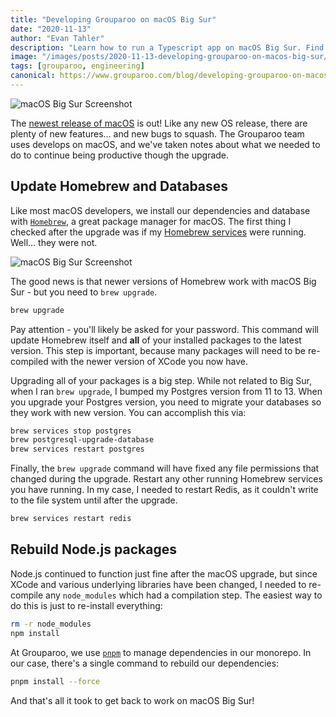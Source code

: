 ```yaml
---
title: "Developing Grouparoo on macOS Big Sur"
date: "2020-11-13"
author: "Evan Tahler"
description: "Learn how to run a Typescript app on macOS Big Sur. Find out more."
image: "/images/posts/2020-11-13-developing-grouparoo-on-macos-big-sur/big-sur.jpeg"
tags: [grouparoo, engineering]
canonical: https://www.grouparoo.com/blog/developing-grouparoo-on-macos-big-sur
---
```


<Image
  centered
  source="apple.com"
  alt="macOS Big Sur Screenshot"
  src="/images/posts/2020-11-13-developing-grouparoo-on-macos-big-sur/big-sur.jpeg"
  width={800}
  height={520}
/>

The [newest release of macOS](https://www.apple.com/newsroom/2020/11/macos-big-sur-is-here/) is out! Like any new OS release, there are plenty of new features... and new bugs to squash. The Grouparoo team uses develops on macOS, and we've taken notes about what we needed to do to continue being productive though the upgrade.

## Update Homebrew and Databases

Like most macOS developers, we install our dependencies and database with [`Homebrew`](https://brew.sh), a great package manager for macOS. The first thing I checked after the upgrade was if my [Homebrew services](https://github.com/Homebrew/homebrew-services) were running. Well... they were not.

<Image
  centered
  source="apple.com"
  alt="macOS Big Sur Screenshot"
  src="/images/posts/2020-11-13-developing-grouparoo-on-macos-big-sur/homebrew.png"
  width={800}
  height={430}
/>

The good news is that newer versions of Homebrew work with macOS Big Sur - but you need to `brew upgrade`.

```bash
brew upgrade
```

Pay attention - you'll likely be asked for your password. This command will update Homebrew itself and **all** of your installed packages to the latest version. This step is important, because many packages will need to be re-compiled with the newer version of XCode you now have.

Upgrading all of your packages is a big step. While not related to Big Sur, when I ran `brew upgrade`, I bumped my Postgres version from 11 to 13. When you upgrade your Postgres version, you need to migrate your databases so they work with new version. You can accomplish this via:

```bash
brew services stop postgres
brew postgresql-upgrade-database
brew services restart postgres
```

Finally, the `brew upgrade` command will have fixed any file permissions that changed during the upgrade. Restart any other running Homebrew services you have running. In my case, I needed to restart Redis, as it couldn't write to the file system until after the upgrade.

```bash
brew services restart redis
```

## Rebuild Node.js packages

Node.js continued to function just fine after the macOS upgrade, but since XCode and various underlying libraries have been changed, I needed to re-compile any `node_modules` which had a compilation step. The easiest way to do this is just to re-install everything:

```bash
rm -r node_modules
npm install
```

At Grouparoo, we use [`pnpm`](https://pnpm.js.org) to manage dependencies in our monorepo. In our case, there's a single command to rebuild our dependencies:

```bash
pnpm install --force
```

And that's all it took to get back to work on macOS Big Sur!
